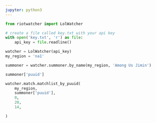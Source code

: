 ```yaml
---
jupyter: python3
---
```


```python
from riotwatcher import LolWatcher
```

```python
# create a file called key.txt with your api key
with open('key.txt', 'r') as file:
    api_key = file.readline()

watcher = LolWatcher(api_key)
my_region = 'na1'

summoner = watcher.summoner.by_name(my_region, 'Among Us Jimin')
```

```python
summoner['puuid']
```

```python
watcher.match.matchlist_by_puuid(
    my_region,
    summoner['puuid'],
    0,
    20,
    14,

)
```

